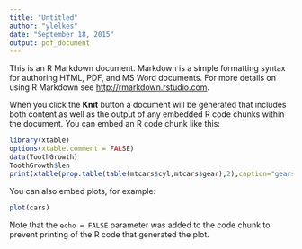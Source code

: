 ```yaml
---
title: "Untitled"
author: "ylelkes"
date: "September 18, 2015"
output: pdf_document
---
```


This is an R Markdown document. Markdown is a simple formatting syntax for authoring HTML, PDF, and MS Word documents. For more details on using R Markdown see <http://rmarkdown.rstudio.com>.

When you click the **Knit** button a document will be generated that includes both content as well as the output of any embedded R code chunks within the document. You can embed an R code chunk like this:

```r
library(xtable)
options(xtable.comment = FALSE)
data(ToothGrowth)
ToothGrowth$len
print(xtable(prop.table(table(mtcars$cyl,mtcars$gear),2),caption="gears"),caption.placement = "top")

```

You can also embed plots, for example:

```r
plot(cars)
```

Note that the `echo = FALSE` parameter was added to the code chunk to prevent printing of the R code that generated the plot.
